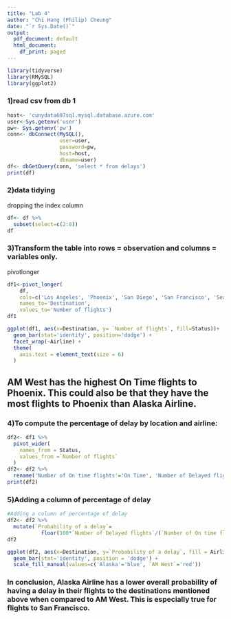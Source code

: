 ---
title: "Lab 4"
author: "Chi Hang (Philip) Cheung"
date: "`r Sys.Date()`"
output:
  pdf_document: default
  html_document:
    df_print: paged
---

```{r load-packages, message=FALSE}
library(tidyverse)
library(RMySQL)
library(ggplot2)
```

### 1)read csv from db 1

```{r code-chunk-label}
host<- 'cunydata607sql.mysql.database.azure.com'
user<-Sys.getenv('user')
pw<- Sys.getenv('pw')
conn<- dbConnect(MySQL(),
                 user=user,
                 password=pw,
                 host=host,
                 dbname=user)
df<- dbGetQuery(conn, 'select * from delays')
print(df)
```

### 2)data tidying

dropping the index column

```{r dropping the index column}
df<- df %>%
  subset(select=c(2:8))
df
```

### 3)Transform the table into rows = observation and columns = variables only.

pivotlonger

```{r pivot_longer to tidy up the data}
df1<-pivot_longer(
    df,
    cols=c('Los Angeles', 'Phoenix', 'San Diego', 'San Francisco', 'Seattle'),
    names_to='Destination',
    values_to='Number of flights')
df1
```

```{r}
ggplot(df1, aes(x=Destination, y= `Number of flights`, fill=Status))+
  geom_bar(stat='identity', position='dodge') +
  facet_wrap(~Airline) +
  theme(
    axis.text = element_text(size = 6)
  )
```

## AM West has the highest On Time flights to Phoenix. This could also be that they have the most flights to Phoenix than Alaska Airline.

### 4)To compute the percentage of delay by location and airline:

```{r}
df2<- df1 %>%
  pivot_wider(
    names_from = Status,
    values_from =`Number of flights`
  )
df2<- df2 %>%
  rename('Number of On time flights'='On Time', 'Number of Delayed flights' = 'Delayed')
print(df2)
```

### 5)Adding a column of percentage of delay

```{r}
#Adding a column of percentage of delay
df2<- df2 %>%
  mutate(`Probability of a delay`=
           floor(100*`Number of Delayed flights`/(`Number of On time flights`+`Number of Delayed flights`)))
df2
```

```{r}
ggplot(df2, aes(x=Destination, y=`Probability of a delay`, fill = Airline)) +
  geom_bar(stat='identity', position = 'dodge') +
  scale_fill_manual(values=c('Alaska'='blue', `AM West`='red'))
```

### In conclusion, Alaska Airline has a lower overall probability of having a delay in their flights to the destinations mentioned above when compared to AM West. This is especially true for flights to San Francisco.
